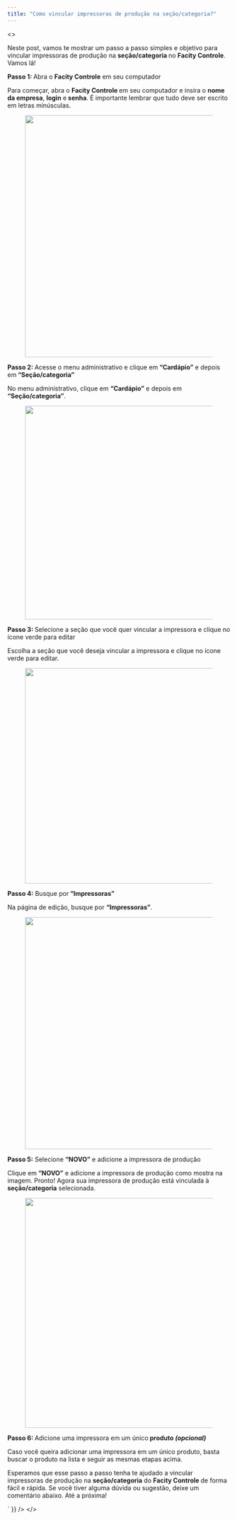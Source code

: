 ```yaml
---
title: "Como vincular impressoras de produção na seção/categoria?"
---
```



<>
  <div dangerouslySetInnerHTML={{ __html: `
    
<p class="has-small-font-size">Neste post, vamos te mostrar um passo a passo simples e objetivo para vincular impressoras de produção na <strong>seção/categoria </strong>no <strong>Facity Controle</strong>. Vamos lá!</p>



<p class="has-small-font-size"><strong>Passo 1: </strong>Abra o <strong>Facity Controle</strong> em seu computador</p>



<p class="has-small-font-size">Para começar, abra o <strong>Facity Controle </strong>em seu computador e insira o <strong>nome da empresa</strong>, <strong>login</strong> e<strong> senha</strong>. É importante lembrar que tudo deve ser escrito em letras minúsculas.</p>



<figure class="wp-block-image size-full"><img loading="lazy" decoding="async" width="900" height="547" src="http://blog.facity.com.br/wp-content/uploads/2022/10/image-29.png" alt="" class="wp-image-296" srcset="https://blog.facity.com.br/wp-content/uploads/2022/10/image-29.png 900w, https://blog.facity.com.br/wp-content/uploads/2022/10/image-29-300x182.png 300w, https://blog.facity.com.br/wp-content/uploads/2022/10/image-29-768x467.png 768w, https://blog.facity.com.br/wp-content/uploads/2022/10/image-29-720x438.png 720w" sizes="(min-width: 960px) 75vw, 100vw" /></figure>



<p class="has-small-font-size"><strong>Passo 2: </strong>Acesse o menu administrativo e clique em<strong> &#8220;Cardápio&#8221;</strong> e depois em<strong> &#8220;Seção/categoria&#8221;</strong></p>



<p class="has-small-font-size">No menu administrativo, clique em <strong>&#8220;Cardápio&#8221;</strong> e depois em <strong>&#8220;Seção/categoria&#8221;</strong>.</p>



<figure class="wp-block-image size-large"><img loading="lazy" decoding="async" width="1024" height="483" src="http://blog.facity.com.br/wp-content/uploads/2022/10/image-30-1024x483.png" alt="" class="wp-image-297" srcset="https://blog.facity.com.br/wp-content/uploads/2022/10/image-30-1024x483.png 1024w, https://blog.facity.com.br/wp-content/uploads/2022/10/image-30-300x142.png 300w, https://blog.facity.com.br/wp-content/uploads/2022/10/image-30-768x363.png 768w, https://blog.facity.com.br/wp-content/uploads/2022/10/image-30-720x340.png 720w, https://blog.facity.com.br/wp-content/uploads/2022/10/image-30.png 1360w" sizes="(min-width: 960px) 75vw, 100vw" /></figure>



<p class="has-small-font-size"><strong>Passo 3: </strong>Selecione a seção que você quer vincular a impressora e clique no ícone verde para editar</p>



<p class="has-small-font-size">Escolha a seção que você deseja vincular a impressora e clique no ícone verde para editar.</p>



<figure class="wp-block-image size-large"><img loading="lazy" decoding="async" width="1024" height="487" src="http://blog.facity.com.br/wp-content/uploads/2022/10/editarimpressora-1024x487.png" alt="" class="wp-image-298" srcset="https://blog.facity.com.br/wp-content/uploads/2022/10/editarimpressora-1024x487.png 1024w, https://blog.facity.com.br/wp-content/uploads/2022/10/editarimpressora-300x143.png 300w, https://blog.facity.com.br/wp-content/uploads/2022/10/editarimpressora-768x365.png 768w, https://blog.facity.com.br/wp-content/uploads/2022/10/editarimpressora-720x342.png 720w, https://blog.facity.com.br/wp-content/uploads/2022/10/editarimpressora.png 1293w" sizes="(min-width: 960px) 75vw, 100vw" /></figure>



<p class="has-small-font-size"><strong>Passo 4:</strong> Busque por<strong> &#8220;Impressoras&#8221;</strong></p>



<p class="has-small-font-size">Na página de edição, busque por <strong>&#8220;Impressoras&#8221;</strong>.</p>



<figure class="wp-block-image size-large"><img loading="lazy" decoding="async" width="1024" height="525" src="http://blog.facity.com.br/wp-content/uploads/2022/10/impressora-1024x525.png" alt="" class="wp-image-299" srcset="https://blog.facity.com.br/wp-content/uploads/2022/10/impressora-1024x525.png 1024w, https://blog.facity.com.br/wp-content/uploads/2022/10/impressora-300x154.png 300w, https://blog.facity.com.br/wp-content/uploads/2022/10/impressora-768x394.png 768w, https://blog.facity.com.br/wp-content/uploads/2022/10/impressora-720x369.png 720w, https://blog.facity.com.br/wp-content/uploads/2022/10/impressora.png 1240w" sizes="(min-width: 960px) 75vw, 100vw" /></figure>



<p class="has-small-font-size"><strong>Passo 5:</strong> Selecione <strong>&#8220;NOVO&#8221;</strong> e adicione a impressora de produção</p>



<p class="has-small-font-size">Clique em<strong> &#8220;NOVO&#8221;</strong> e adicione a impressora de produção como mostra na imagem. Pronto! Agora sua impressora de produção está vinculada à <strong>seção/categoria</strong> selecionada.</p>



<figure class="wp-block-image size-large"><img loading="lazy" decoding="async" width="1024" height="520" src="http://blog.facity.com.br/wp-content/uploads/2022/10/novoimpressora-1024x520.png" alt="" class="wp-image-300" srcset="https://blog.facity.com.br/wp-content/uploads/2022/10/novoimpressora-1024x520.png 1024w, https://blog.facity.com.br/wp-content/uploads/2022/10/novoimpressora-300x152.png 300w, https://blog.facity.com.br/wp-content/uploads/2022/10/novoimpressora-768x390.png 768w, https://blog.facity.com.br/wp-content/uploads/2022/10/novoimpressora-720x365.png 720w, https://blog.facity.com.br/wp-content/uploads/2022/10/novoimpressora.png 1253w" sizes="(min-width: 960px) 75vw, 100vw" /></figure>



<p class="has-small-font-size"><strong>Passo 6: </strong>Adicione uma impressora em um único<strong> produto <em>(opcional)</em></strong></p>



<p class="has-small-font-size">Caso você queira adicionar uma impressora em um único produto, basta buscar o produto na lista e seguir as mesmas etapas acima.</p>



<div class="wp-block-buttons is-layout-flex wp-block-buttons-is-layout-flex"></div>



<p class="has-small-font-size">Esperamos que esse passo a passo tenha te ajudado a vincular impressoras de produção na <strong>seção/categoria</strong> do <strong>Facity Controle </strong>de forma fácil e rápida. Se você tiver alguma dúvida ou sugestão, deixe um comentário abaixo. Até a próxima!</p>

  ` }} />
</>

